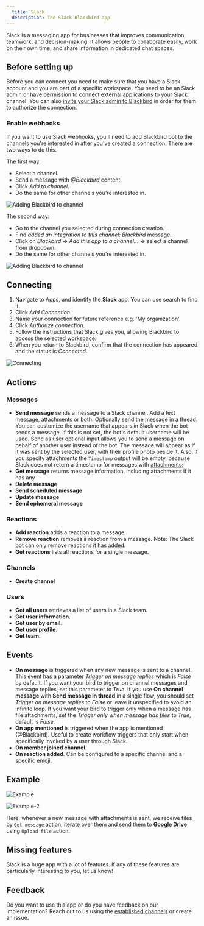 ```yaml
---
  title: Slack
  description: The Slack Blackbird app
---
```


<LinkCard title="View on Github" target="_blank" href="https://github.com/bb-io/Slack" icon="github" />

Slack is a messaging app for businesses that improves communication, teamwork, and decision-making. It allows people to collaborate easily, work on their own time, and share information in dedicated chat spaces.

## Before setting up

Before you can connect you need to make sure that you have a Slack account and you are part of a specific workspace. You need to be an Slack admin or have permission to connect external applications to your Slack channel. You can also [invite your Slack admin to Blackbird](https://docs.blackbird.io/concepts/nests/#users) in order for them to authorize the connection. 

### Enable webhooks

If you want to use Slack webhooks, you'll need to add Blackbird bot to the channels you're interested in after you've created a connection. There are two ways to do this.

The first way:

- Select a channel.
- Send a message with _@Blackbird_ content.
- Click _Add to channel_.
- Do the same for other channels you're interested in.

![Adding Blackbird to channel](https://raw.githubusercontent.com/bb-io/Slack/main/image/README/add_to_channel.png)

The second way:

- Go to the channel you selected during connection creation.
- Find _added an integration to this channel: Blackbird_ message.
- Click on _Blackbird_ -> _Add this app to a channel..._ -> select a channel from dropdown.
- Do the same for other channels you're interested in.

![Adding Blackbird to channel](https://raw.githubusercontent.com/bb-io/Slack/main/image/README/add_to_channel2.png)

## Connecting

1. Navigate to Apps, and identify the **Slack** app. You can use search to find it.
2. Click _Add Connection_.
3. Name your connection for future reference e.g. 'My organization'.
4. Click _Authorize connection_.
5. Follow the instructions that Slack gives you, allowing Blackbird to access the selected workspace.
6. When you return to Blackbird, confirm that the connection has appeared and the status is _Connected_.

![Connecting](https://raw.githubusercontent.com/bb-io/Slack/main/image/README/connecting.png)

## Actions

### Messages

- **Send message** sends a message to a Slack channel. Add a text message, attachments or both. Optionally send the message in a thread. You can customize the username that appears in Slack when the bot sends a message. If this is not set, the bot's default username will be used. Send as user optional input allows you to send a message on behalf of another user instead of the bot. The message will appear as if it was sent by the selected user, with their profile photo beside it. Also, if you specify attachments the `Timestamp` output will be empty, because Slack does not return a timestamp for messages with [attachments](https://api.slack.com/methods/files.completeUploadExternal#facts);
- **Get message** returns message information, including attachments if it has any
- **Delete message**
- **Send scheduled message**
- **Update message**
- **Send ephemeral message**

### Reactions

- **Add reaction** adds a reaction to a message.
- **Remove reaction** removes a reaction from a message. Note: The Slack bot can only remove reactions it has added.
- **Get reactions** lists all reactions for a single message.

### Channels

- **Create channel**

### Users

- **Get all users** retrieves a list of users in a Slack team.
- **Get user information**.
- **Get user by email**.
- **Get user profile**.
- **Get team**.

## Events

- **On message** is triggered when any new message is sent to a channel. This event has a parameter _Trigger on message replies_ which is _False_ by default. If you want your bird to trigger on channel messages and message replies, set this parameter to _True_. If you use **On channel message** with **Send message in thread** in a single flow, you should set _Trigger on message replies_ to _False_ or leave it unspecified to avoid an infinite loop. If you want your bird to trigger only when a message has file attachments, set the _Trigger only when message has files_ to _True_, default is _False_.
- **On app mentioned** is triggered when the app is mentioned (@Blackbird). Useful to create workflow triggers that only start when specifically invoked by a user through Slack.
- **On member joined channel**.
- **On reaction added**. Can be configured to a specific channel and a specific emoji.

## Example

![Example](https://raw.githubusercontent.com/bb-io/Slack/main/image/README/example-1.png)

![Example-2](https://raw.githubusercontent.com/bb-io/Slack/main/image/README/example-2.png)

Here, whenever a new message with attachments is sent, we receive files by `Get message` action, iterate over them and send them to **Google Drive** using `Upload file` action.

## Missing features

Slack is a huge app with a lot of features. If any of these features are particularly interesting to you, let us know!

## Feedback

Do you want to use this app or do you have feedback on our implementation? Reach out to us using the [established channels](https://www.blackbird.io/) or create an issue.

